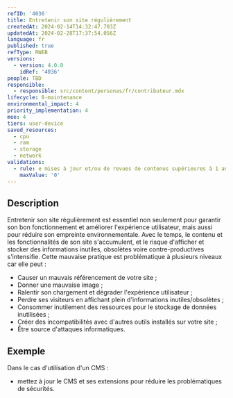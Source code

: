 ```yaml
---
refID: '4036'
title: Entretenir son site régulièrement
createdAt: 2024-02-14T14:32:47.703Z
updatedAt: 2024-02-28T17:37:54.056Z
language: fr
published: true
refType: RWEB
versions:
  - version: 4.0.0
    idRef: '4036'
people: TBD
responsible:
  - responsible: src/content/personas/fr/contributeur.mdx
lifecycle: 8-maintenance
environmental_impact: 4
priority_implementation: 4
moe: 4
tiers: user-device
saved_resources:
  - cpu
  - ram
  - storage
  - network
validations:
  - rule: e mises à jour et/ou de revues de contenus supérieures à 1 an
    maxValue: '0'
---
```


## Description

Entretenir son site régulièrement est essentiel non seulement pour garantir son bon fonctionnement et améliorer l'expérience utilisateur, mais aussi pour réduire son empreinte environnementale. Avec le temps, le contenu et les fonctionnalités de son site s'accumulent, et le risque d'afficher et stocker des informations inutiles, obsolètes voire contre-productives s'intensifie.
Cette mauvaise pratique est problématique à plusieurs niveaux car elle peut :

* Causer un mauvais référencement de votre site ;
* Donner une mauvaise image ;
* Ralentir son chargement et dégrader l'expérience utilisateur ;
* Perdre ses visiteurs en affichant plein d'informations inutiles/obsolètes ;
* Consommer inutilement des ressources pour le stockage de données inutilisées ;
* Créer des incompatibilités avec d'autres outils installés sur votre site ;
* Être source d'attaques informatiques.

## Exemple

Dans le cas d'utilisation d'un CMS :

* mettez à jour le CMS et ses extensions pour réduire les problématiques de sécurités.
